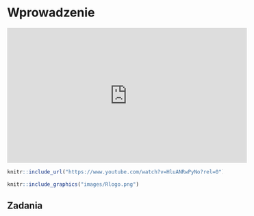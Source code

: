 # Wprowadzenie {#wprowadzenie}

<iframe width="560" height="315" src="https://www.youtube-nocookie.com/embed/HluANRwPyNo" frameborder="0" allow="accelerometer; autoplay; encrypted-media; gyroscope; picture-in-picture" allowfullscreen></iframe>

```r
knitr::include_url("https://www.youtube.com/watch?v=HluANRwPyNo?rel=0")
```

<!-- akapit o złożoności -->
<!-- historia (języki ewoluują) -->
<!-- + many ways to solve the same problem -->
<!-- geoinformacyjne przykłady -->

<!-- why we code? -->
<!-- cost of reproduction! (economy) -->
<!-- money, money, money -->
<!-- reproducibility -->

<!-- group work -->

<!-- https://csgillespie.github.io/efficientR/collaboration.html#coding-style -->
<!-- There are, however, general principles that most programmers agree on, such as: -->

<!--     Use modular code; -->
<!--     Comment your code; -->
<!--     Don’t Repeat Yourself (DRY); -->
<!--     Be concise, clear and consistent. -->

<!-- lista języków -->
<!-- why r (https://adv-r.hadley.nz/introduction.html)-->

<!-- (\@ref(fig:rlogo)).  -->

```r
knitr::include_graphics("images/Rlogo.png")
```

<!-- gdzie zdobyć wiedzę (online resources) -->
<!-- everything takes time -->

<!-- akapit o inspiracjach -->
<!-- https://rstudio-education.github.io/hopr/ -->
<!-- https://www.datacamp.com/courses/free-introduction-to-r -->
<!-- https://rstudio.cloud/learn/primers -->
<!-- https://csgillespie.github.io/efficientR/ -->
<!-- http://jarekj.home.amu.edu.pl/?page_id=36 -->
<!-- https://speakerdeck.com/jennybc/zen-and-the-art-of-workflow-maintenance -->
<!-- http://adv-r.hadley.nz/ -->

## Zadania
